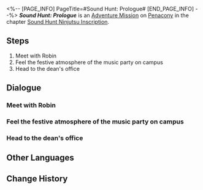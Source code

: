 <%-- [PAGE_INFO]
PageTitle=#Sound Hunt: Prologue#
[END_PAGE_INFO] --%>
{{Stub|Dialogue.}}
{{Mission Infobox
|id            = 8026101
|title         = 
|image         = Mission Sound Hunt Prologue.png{{subst:void|<!--$UPLOAD:<<SpriteOutput/Chronicle/8026101.png>-<Mission Sound Hunt Prologue.png>-<Fate's Atlas Images>>-->}}
|type          = Adventure
|event_name    = 
|chapter       = Sound Hunt Ninjutsu Inscription
|requirements  = 
* [[Trailblaze Continuance]] ''[[Battles Without Ninja and Humanity]]'' completed
* [[Trailblaze Continuance]] ''[[When the Stars of Ingenuity Shine]]'' completed
|summary       = Paperfold University's anniversary is happening in full swing and the music party &mdash; the biggest event in this festival &mdash; is about to begin. As recommended by Robin, you have become the manager of the stage performance band, with Rappa at the band's center position. Gather your bandmates and immerse yourselves in this musical celebration together!
|characters    = Trailblazer
|startLocation = [[Penacony]] - [[Penacony Paperfold University College]]
|world         = Penacony
|area          = Penacony Paperfold University College
|prev          = 
|next          = Sound Hunt: Initiation
|rewards       = Stellar Jade*10; Traveler's Guide*2; Lost Crystal*2; Credit*20,000
}}
'''''Sound Hunt: Prologue''''' is an [[Adventure Mission]] on [[Penacony]] in the chapter [[Sound Hunt Ninjutsu Inscription]].

==Steps==
# Meet with Robin
# Feel the festive atmosphere of the music party on campus
# Head to the dean's office

<!--
==Gameplay Notes==

--><!--
==Trial Character==

-->
==Dialogue==
{{Stub Dialogue}}

===Meet with Robin===
{{Mission Description|type=adventure|location=Penacony Paperfold University College|Paperfold University's anniversary is happening in full swing and the music party &mdash; the biggest event in this festival &mdash; is about to begin.<br />Robin suddenly asks to meet you on campus at this moment. What is happening?}}
{{Dialogue Start}}
:{{tx}}
{{Dialogue End}}

===Feel the festive atmosphere of the music party on campus===
{{Mission Description|type=adventure|location=Penacony Paperfold University College|update|Paperfold University's anniversary is happening in full swing and the music party &mdash; the biggest event in this festival &mdash; is about to begin.<br />All the students are preparing for the music party and the atmosphere is getting heated. It's such a rare opportunity. Have a stroll in the school with Robin.}}
{{Dialogue Start}}
:{{tx}}
{{Dialogue End}}

===Head to the dean's office===
{{Mission Description|type=adventure|location=Penacony Paperfold University College|update|Paperfold University's anniversary is happening in full swing and the music party &mdash; the biggest event in this festival &mdash; is about to begin.<br />Robin mentions she would like you to become the manager of the band due to perform at the music party and help organize this event. There seems to be more to this request. Head to the dean's office with her to see what is going on.}}
{{Dialogue Start}}
:{{tx}}
{{Dialogue End}}

==Other Languages==
{{Other Languages
|en   = Sound Hunt: Prologue
|zhs  = 音律狩猎•前序
|zht  = 音律狩獵•前序
|ja   = 音律狩猟・前書き
|ko   = 음률 사냥•전서
|es   = Cacería del Sonido: Prólogo
|fr   = Chasse au son&nbsp;: Prologue
|ru   = Музыкальная охота: Пролог
|th   = ทำนองไล่ล่า: อารัมภบท
|vi   = Săn Bắn Âm Luật: Lời Tựa
|de   = Klangjagd: Der Prolog
|id   = Perburuan Nada: Prolog
|pt   = Caça ao Som: Prólogo
}}

==Change History==
{{Change History|2.6}}
